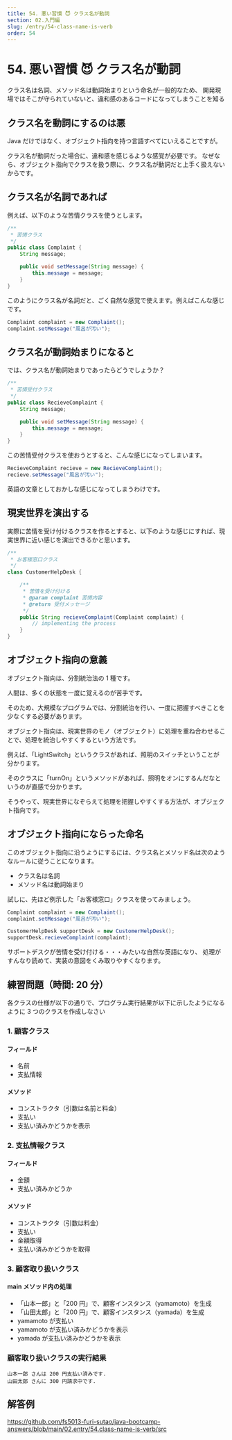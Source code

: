```yaml
---
title: 54. 悪い習慣 😈 クラス名が動詞
section: 02.入門編
slug: /entry/54-class-name-is-verb
order: 54
---
```


# 54. 悪い習慣 😈 クラス名が動詞

<p class="goal">
  クラス名は名詞、メソッド名は動詞始まりという命名が一般的なため、
  開発現場ではそこが守られていないと、違和感のあるコードになってしまうことを知る
</p>

## クラス名を動詞にするのは悪

Java だけではなく、オブジェクト指向を持つ言語すべてにいえることですが。

クラス名が動詞だった場合に、違和感を感じるような感覚が必要です。
なぜなら、オブジェクト指向でクラスを扱う際に、クラス名が動詞だと上手く扱えないからです。

## クラス名が名詞であれば

例えば、以下のような苦情クラスを使うとします。

```java
/**
 * 苦情クラス
 */
public class Complaint {
    String message;

    public void setMessage(String message) {
        this.message = message;
    }
}
```

このようにクラス名が名詞だと、ごく自然な感覚で使えます。例えばこんな感じです。

```java
Complaint complaint = new Complaint();
complaint.setMessage("風呂が汚い");
```

## クラス名が動詞始まりになると

では、クラス名が動詞始まりであったらどうでしょうか？

```java
/**
 * 苦情受付クラス
 */
public class RecieveComplaint {
    String message;

    public void setMessage(String message) {
        this.message = message;
    }
}
```

この苦情受付クラスを使おうとすると、こんな感じになってしまいます。

```java
RecieveComplaint recieve = new RecieveComplaint();
recieve.setMessage("風呂が汚い");
```

英語の文章としておかしな感じになってしまうわけです。

## 現実世界を演出する

実際に苦情を受け付けるクラスを作るとすると、以下のような感じにすれば、現実世界に近い感じを演出できるかと思います。

```java
/**
 * お客様窓口クラス
 */
class CustomerHelpDesk {

    /**
     * 苦情を受け付ける
     * @param complaint 苦情内容
     * @return 受付メッセージ
     */
    public String recieveComplaint(Complaint complaint) {
        // implementing the process
    }
}
```

## オブジェクト指向の意義

オブジェクト指向は、分割統治法の 1 種です。

人間は、多くの状態を一度に覚えるのが苦手です。

そのため、大規模なプログラムでは、分割統治を行い、一度に把握すべきことを少なくする必要があります。

オブジェクト指向は、現実世界のモノ（オブジェクト）に処理を重ね合わせることで、処理を統治しやすくするという方法です。

例えば、「LightSwitch」というクラスがあれば、照明のスイッチということが分かります。

そのクラスに「turnOn」というメソッドがあれば、照明をオンにするんだなというのが直感で分かります。

そうやって、現実世界になぞらえて処理を把握しやすくする方法が、オブジェクト指向です。

## オブジェクト指向にならった命名

このオブジェクト指向に沿うようにするには、クラス名とメソッド名は次のようなルールに従うことになります。

- クラス名は名詞
- メソッド名は動詞始まり

試しに、先ほど例示した「お客様窓口」クラスを使ってみましょう。

```java
Complaint complaint = new Complaint();
complaint.setMessage("風呂が汚い");

CustomerHelpDesk supportDesk = new CustomerHelpDesk();
supportDesk.recieveComplaint(complaint);
```

サポートデスクが苦情を受け付ける・・・みたいな自然な英語になり、
処理がすんなり読めて、実装の意図をくみ取りやすくなります。

## 練習問題（時間: 20 分）

各クラスの仕様が以下の通りで、プログラム実行結果が以下に示したようになるように 3 つのクラスを作成しなさい

### 1. 顧客クラス

#### フィールド

- 名前
- 支払情報

#### メソッド

- コンストラクタ（引数は名前と料金）
- 支払い
- 支払い済みかどうかを表示

### 2. 支払情報クラス

#### フィールド

- 金額
- 支払い済みかどうか

#### メソッド

- コンストラクタ（引数は料金）
- 支払い
- 金額取得
- 支払い済みかどうかを取得

### 3. 顧客取り扱いクラス

#### main メソッド内の処理

- 「山本一郎」と「200 円」で、顧客インスタンス（yamamoto）を生成
- 「山田太郎」と「200 円」で、顧客インスタンス（yamada）を生成
- yamamoto が支払い
- yamamoto が支払い済みかどうかを表示
- yamada が支払い済みかどうかを表示

### 顧客取り扱いクラスの実行結果

```
山本一郎 さんは 200 円支払い済みです.
山田太郎 さんに 300 円請求中です.
```

## 解答例

https://github.com/fs5013-furi-sutao/java-bootcamp-answers/blob/main/02.entry/54.class-name-is-verb/src
